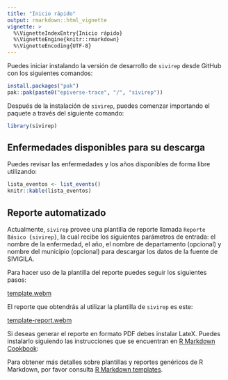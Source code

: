 ```yaml
---
title: "Inicio rápido"
output: rmarkdown::html_vignette
vignette: >
  %\VignetteIndexEntry{Inicio rápido}
  %\VignetteEngine{knitr::rmarkdown}
  %\VignetteEncoding{UTF-8}
---
```


Puedes iniciar instalando la versión de desarrollo de `sivirep` desde GitHub con
los siguientes comandos:

```r
install.packages("pak")
pak::pak(paste0("epiverse-trace", "/", "sivirep"))
```

Después de la instalación de `sivirep`, puedes comenzar importando el
paquete a través del siguiente comando:

```r
library(sivirep)
```

## Enfermedades disponibles para su descarga

Puedes revisar las enfermedades y los años disponibles de forma libre
utilizando:

```r
lista_eventos <- list_events()
knitr::kable(lista_eventos)
```

## Reporte automatizado

Actualmente, `sivirep` provee una plantilla de reporte llamada
`Reporte Básico {sivirep}`, la cual recibe los siguientes parámetros de
entrada: el nombre de la enfermedad, el año, el nombre de departamento
(opcional) y nombre del municipio (opcional) para descargar los datos de
la fuente de SIVIGILA.

Para hacer uso de la plantilla del reporte puedes seguir los
siguientes pasos:

[template.webm](https://github.com/epiverse-trace/sivirep/assets/10783929/acbb0111-4044-4698-8e0c-f8e902ddaba3)

El reporte que obtendrás al utilizar la plantilla de `sivirep` es este:

[template-report.webm](https://github.com/epiverse-trace/sivirep/assets/10783929/265f9bd5-8da5-45b7-b216-3d7648328037)

Si deseas generar el reporte en formato PDF debes instalar LateX. Puedes instalarlo siguiendo las instrucciones que se
encuentran en [R Markdown Cookbook](https://bookdown.org/yihui/rmarkdown-cookbook/install-latex.html):

Para obtener más detalles sobre plantillas y reportes genéricos de R
Markdown, por favor consulta [R Markdown templates](https://rstudio.github.io/rstudio-extensions/rmarkdown_templates.html).
